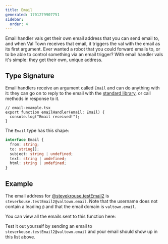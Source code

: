 ```yaml
---
title: Email
generated: 1701279907751
sidebar:
  order: 4
---
```



Email handler vals get their own email address that you can send email
to, and when Val Town receives that email, it triggers the val with the email
as its first argument. Ever wanted a robot that you could forward emails to,
or to be able to control something via an email trigger? With email
handler vals it's simple: they get their own, unique address.

## Type Signature

Email handlers receive an argument called `Email` and can do anything with it:
they can go on to reply to the email with the [standard library](/std/email),
or call methods in response to it.

```tsx
// email-example.tsx
export function emailHandler(email: Email) {
  console.log("Email received!");
}
```

The `Email` type has this shape:

```ts
interface Email {
  from: string;
  to: string[];
  subject: string | undefined;
  text: string | undefined;
  html: string | undefined;
}
```

## Example

<Val url="https://www.val.town/embed/stevekrouse.testEmail2" />

The email address for
[@stevekrouse.testEmail2](https://www.val.town/v/stevekrouse.testEmail) is
`steverkouse.testEmail2@valtown.email`. Note that the username does not contain
a leading `@` and that the email domain is `valtown.email`.

You can view all the emails sent to this function here:

<Val url="https://www.val.town/embed/stevekrouse.testEmails" />

Test it out yourself by sending an email to
`steverkouse.testEmail2@valtown.email` and your email should show up in this
list above.
